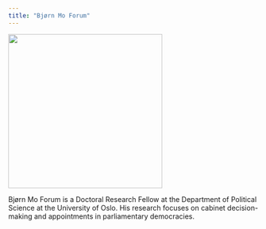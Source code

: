 ```yaml
---
title: "Bjørn Mo Forum"
---
```


![](bmf.jpg){width="310"}

Bjørn Mo Forum is a Doctoral Research Fellow at the Department of Political Science at the University of Oslo. His research focuses on cabinet decision-making and appointments in parliamentary democracies.
